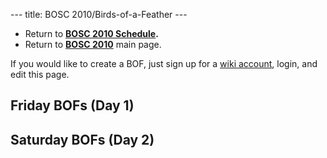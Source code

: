---
title: BOSC 2010/Birds-of-a-Feather
---

* Return to '''[[BOSC_2010_Schedule | BOSC 2010 Schedule]].'''
* Return to '''[[BOSC_2010 | BOSC 2010]]''' main page.

If you would like to create a BOF, just sign up for a [[Special:Userlogin| wiki account]], login, and edit this page. 

== Friday BOFs (Day 1) ==



== Saturday BOFs (Day 2) ==